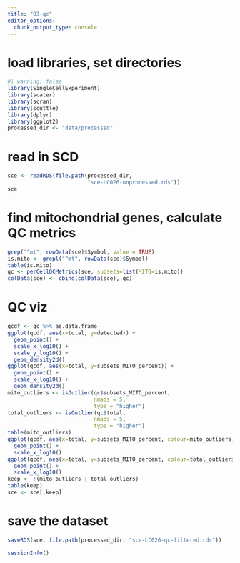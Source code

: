 ```yaml
---
title: "03-qc"
editor_options: 
  chunk_output_type: console
---
```


# load libraries, set directories

```r
#| warning: false
library(SingleCellExperiment)
library(scater)
library(scran)
library(scuttle)
library(dplyr)
library(ggplot2)
processed_dir <- "data/processed"
```

# read in SCD

```r
sce <- readRDS(file.path(processed_dir,
                         "sce-LC026-unprocessed.rds"))
sce
```

# find mitochondrial genes, calculate QC metrics

```r
grep("^mt", rowData(sce)$Symbol, value = TRUE)
is.mito <- grepl("^mt", rowData(sce)$Symbol)
table(is.mito)
qc <- perCellQCMetrics(sce, subsets=list(MITO=is.mito))
colData(sce) <- cbind(colData(sce), qc)
```


# QC viz

```r
qcdf <- qc %>% as.data.frame
ggplot(qcdf, aes(x=total, y=detected)) +
  geom_point() +
  scale_x_log10() +
  scale_y_log10() +
  geom_density2d()
ggplot(qcdf, aes(x=total, y=subsets_MITO_percent)) +
  geom_point() +
  scale_x_log10() +
  geom_density2d()
mito_outliers <- isOutlier(qc$subsets_MITO_percent, 
                           nmads = 5,
                           type = "higher")
total_outliers <- isOutlier(qc$total, 
                           nmads = 5,
                           type = "higher")
table(mito_outliers)
ggplot(qcdf, aes(x=total, y=subsets_MITO_percent, colour=mito_outliers)) +
  geom_point() +
  scale_x_log10()
ggplot(qcdf, aes(x=total, y=subsets_MITO_percent, colour=total_outliers)) +
  geom_point() +
  scale_x_log10()
keep <- !(mito_outliers | total_outliers)
table(keep)
sce <- sce[,keep]
```


# save the dataset

```r
saveRDS(sce, file.path(processed_dir, "sce-LC026-qc-filtered.rds"))
```

```r
sessionInfo()
```
